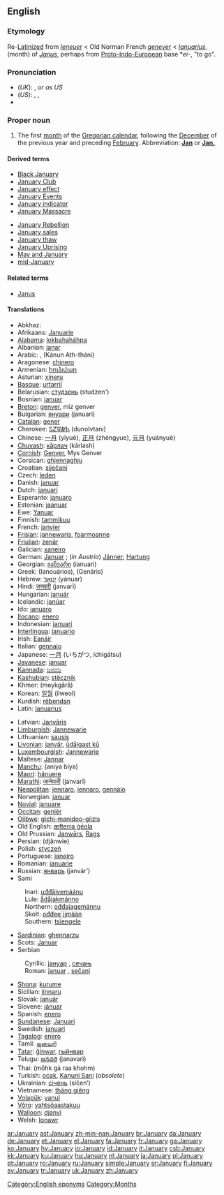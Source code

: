 ==English==

===Etymology===
Re-[[Latinize]]d from {{ME.}} ''[[Ieneuer]]'' < Old Norman French ''[[genever]]'' < {{L.}} ''[[Ianuarius]]'', (month) of ''[[Janus]]'', perhaps from [[Proto-Indo-European]] base *''ei-'', "to go".

===Pronunciation===
*(''UK''): {{IPA|/ˈdʒænjʊəri/}}, {{SAMPA|/"dZ{nju@ri/}} ''or as US''
*(''US''): {{AHD|jănʹyo͞o-ĕr'ē}}, {{IPA|/ˈdʒænjuˌɛri/}}, {{SAMPA|/"dZ{nju%Eri/}}
*{{audio|en-us-January.ogg|Audio (US)}}

===Proper noun===
{{en-proper noun}}

# The first [[month]] of the [[Gregorian calendar]], following the [[December]] of the previous year and preceding [[February]]. Abbreviation: '''[[Jan]]''' or '''[[Jan.]]'''

====Derived terms====
{{rel-top|terms derived from January}}
*[[Black January]]
*[[January Club]]
*[[January effect]]
*[[January Events]]
*[[January indicator]]
*[[January Massacre]]
{{rel-mid}}
*[[January Rebellion]]
*[[January sales]]
*[[January thaw]]
*[[January Uprising]]
*[[May and January]]
*[[mid-January]]
{{rel-bottom}}

====Related terms====
*[[Janus]]

====Translations====
{{trans-top|January}}
*Abkhaz: {{RUchar|[[ажьырныҳәа]]}} {{IPAchar|(aẓ̌ərnəḥwa)}}
*Afrikaans: [[Januarie]]
*[[Alabama]]: [[lokbahaháhpa]]
*Albanian: [[janar]]
*Arabic: {{ARchar|[[يناير|يَنَايِر]]}} {{Unicode|(yanáːyir)}} {{m}}, {{ARchar|[[كانون الثاني]]}} (Kánun Ath-tháni) {{m}}
*Aragonese: [[chinero]] {{m}}
*Armenian: [[հունվար]]
*Asturian: [[xineru]] {{m}}
*[[Basque]]: [[urtarril]]
*Belarusian: [[студзень]] (studzen')
*Bosnian: [[januar#Bosnian|januar]] {{m}}
*[[Breton]]: [[genver]], miz genver
*Bulgarian: [[януари]] (januari) {{m}}
*[[Catalan]]: [[gener]] {{m}}
*Cherokee: [[ᏚᏃᎸᏔᏂ]] (dunolvtani)
*Chinese: [[一月]] (yīyuè), [[正月]] (zhèngyue), [[元月]] (yuányuè)
*[[Chuvash]]: [[кăрлач]] (kârlash)
*[[Cornish]]: [[Genver]], Mys Genver
*Corsican: [[ghjennaghju]] {{m}}
*Croatian: [[siječanj]]
*Czech: [[leden]] {{m}}
*Danish: [[januar#Danish|januar]]
*Dutch: [[januari]] {{m}}
*Esperanto: [[januaro]]
*Estonian: [[jaanuar]]
*Ewe: [[Yanuar]] {{n}}
*Finnish: [[tammikuu]]
*French: [[janvier]] {{m}}
*[[Frisian]]: [[jannewaris]], [[foarmoanne]]
*[[Friulian]]: [[zenâr]] {{m}}
*Galician: [[xaneiro]] {{m}}
*German: [[Januar]] {{m}}; (''in Austria'') [[Jänner]]; [[Hartung]] {{m}}
*Georgian: [[იანვარი]] (ianuari)
*Greek: {{t|el|Ιανουάριος|m|}} (Ianouários), {{t|el|Γενάρης|m|}} (Genáris)
*Hebrew: [[ינואר|יָנוּאָר]] (yánuar)
*Hindi: [[जनवरी]] (janvarī)
*Hungarian: [[január]]
*Icelandic: [[janúar]]
*Ido: [[januaro]]
*[[Ilocano]]: [[enero]]
*Indonesian: [[januari]]
*[[Interlingua]]: [[januario]]
*Irish: [[Eanáir]]
*Italian: [[gennaio]] {{m}}
*Japanese: [[一月]] (いちがつ, ichigátsu)
*[[Javanese]]: [[januar]]
*[[Kannada]]: [[ಜನವರಿ]]
*[[Kashubian]]: [[stëcznik]]
*Khmer: {{KMchar|[[មករា]]}} (meykgărā)
*Korean: [[일월]] (ilweol)
*Kurdish: [[rêbendan]]
*Latin: [[Ianuarius]] {{m}}
{{trans-mid}}
*Latvian: [[Janvāris]]
*[[Limburgish]]: [[Jannewarie]]
*Lithuanian: [[sausis]] {{m}}
*[[Livonian]]: [[janvär]], [[ūdāigast kū]]
*[[Luxembourgish]]: [[Jannewarie]]
*Maltese: [[Jannar]]
*[[Manchu]]: (aniya biya)
*[[Maori]]: [[hänuere]]
*[[Marathi]]: [[जानेवारी]] (janvarī)
*[[Neapolitan]]: [[jennaro]], [[iennaro]], [[gennàio]]
*Norwegian: [[januar]]
*[[Novial]]: [[januare]]
*[[Occitan]]: [[genièr]] {{m}}
*[[Ojibwe]]: [[gichi-manidoo-giizis]]
*Old English: [[æfterra geola|æfterra ġēola]] {{m}}
*Old Prussian: [[Janwārs]], [[Rags]]
*Persian: {{FAchar|[[ژانویه]]}} (djânwie)
*Polish: [[styczeń]]
*Portuguese: [[janeiro]]
*Romanian: [[ianuarie]] {{m}}
*Russian: [[январь]] (janvár’) {{m}}
*Sami
:Inari: [[uđđâivemáánu]]
:Lule: [[ådåjakmánno]]
:Northern: [[ođđajagemánnu]]
:Skolt: [[ođđeeˊjjmään]]
:Southern: [[tsïengele]]
*[[Sardinian]]: [[ghennarzu]] {{m}}
*Scots: [[Januar]]
*Serbian
:Cyrillic: [[јануар#Serbian|јануар]] {{m}}, [[сечањ]] {{m}}
:Roman: [[januar#Serbian|januar]] {{m}}, [[sečanj]] {{m}}
*[[Shona]]: [[kurume]]
*Sicilian: [[jinnaru]] {{m}}
*Slovak: [[január]] {{m}}
*Slovene: [[jánuar]] {{m}}
*Spanish: [[enero]] {{m}}
*[[Sundanese]]: [[Januari]]
*Swedish: [[januari]]
*[[Tagalog]]: [[enero#Tagalog|enero]]
*Tamil: [[ஜனவரி]]
*[[Tatar]]: [[ğínwar]], [[гыйнвар]]
*Telugu: [[జనవరి]] (janavari)
*Thai: {{THchar|[[มกราคม]]}} (mōhk gà raa khohm)
*Turkish: [[ocak]], [[Kanuni Sani]] (''obsolete'')
*Ukrainian: [[cічень]] (síčen’)
*Vietnamese: [[tháng giêng]]
*[[Volapük]]: [[yanul]]
*[[Võro]]: [[vahtsõaastakuu]]
*[[Walloon]]: [[djanvî]]
*Welsh: [[Ionawr]] {{f}}
{{trans-bottom}}

[[Category:English eponyms]]
[[Category:Months]]

[[ar:January]]
[[ast:January]]
[[zh-min-nan:January]]
[[br:January]]
[[da:January]]
[[de:January]]
[[et:January]]
[[el:January]]
[[fa:January]]
[[fr:January]]
[[ga:January]]
[[ko:January]]
[[hy:January]]
[[io:January]]
[[id:January]]
[[it:January]]
[[csb:January]]
[[kk:January]]
[[ku:January]]
[[hu:January]]
[[nl:January]]
[[ja:January]]
[[pl:January]]
[[pt:January]]
[[ro:January]]
[[ru:January]]
[[simple:January]]
[[sr:January]]
[[fi:January]]
[[sv:January]]
[[tr:January]]
[[uk:January]]
[[zh:January]]